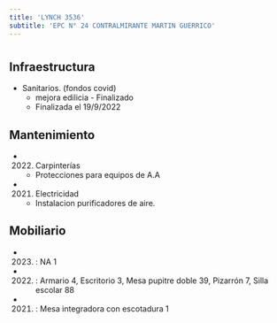 ```yaml
---
title: 'LYNCH 3536'
subtitle: 'EPC N° 24 CONTRALMIRANTE MARTIN GUERRICO'
---
```


#
## Infraestructura

* Sanitarios. (fondos covid) 
    + mejora edilicia - Finalizado 
    + Finalizada el 19/9/2022 






## Mantenimiento

*  (2022) Carpinterías 
    + Protecciones para equipos de A.A

*  (2021) Electricidad 
    + Instalacion purificadores de aire.





## Mobiliario

*  (2023) : NA 1 

*  (2022) : Armario 4, Escritorio 3, Mesa pupitre doble 39, Pizarrón 7, Silla escolar 88 

*  (2021) : Mesa integradora con escotadura 1 



